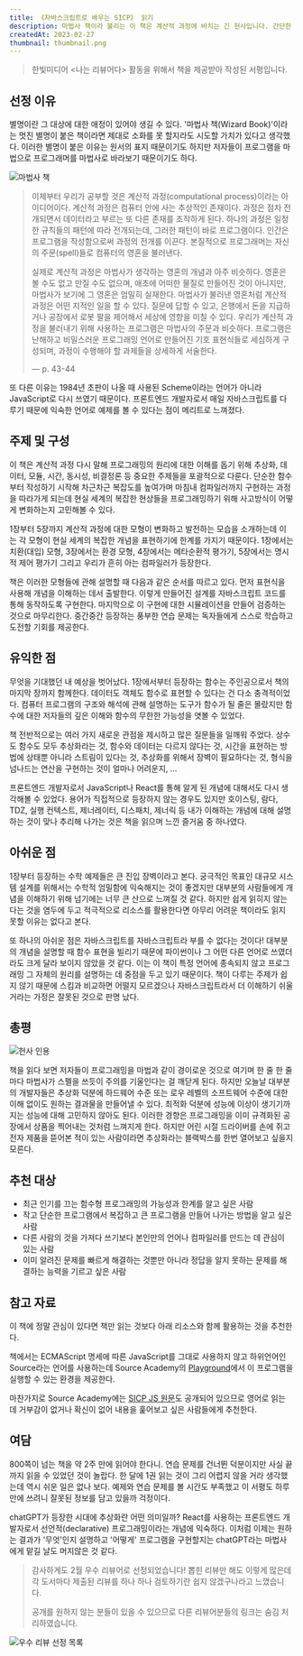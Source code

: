 ```yaml
---
title: 《자바스크립트로 배우는 SICP》 읽기
description: 마법사 책이라 불리는 이 책은 계산적 과정에 바치는 긴 헌사입니다. 간단한 함수에서 출발해 컴파일러에 이르는 전개 과정을 안내합니다.
createdAt: 2023-02-27
thumbnail: thumbnail.png
---
```


> 한빛미디어 \<나는 리뷰어다\> 활동을 위해서 책을 제공받아 작성된 서평입니다.

## 선정 이유

별명이란 그 대상에 대한 애정이 있어야 생길 수 있다. '마법사 책(Wizard Book)'이라는 멋진 별명이 붙은 책이라면 제대로 소화를 못 할지라도 시도할 가치가 있다고 생각했다. 이러한 별명이 붙은 이유는 원서의 표지 때문이기도 하지만 저자들이 프로그램을 마법으로 프로그래머를 마법사로 바라보기 때문이기도 하다.

![마법사 책](/static/posts/sicp-javascript/마법사_책.png)

> 이제부터 우리가 공부할 것은 계산적 과정(computational process)이라는 아이디어이다. 계산적 과정은 컴퓨터 안에 사는 추상적인 존재이다. 과정은 점차 전개되면서 데이터라고 부르는 또 다른 존재를 조작하게 된다. 하나의 과정은 일정한 규칙들의 패턴에 따라 전개되는데, 그러한 패턴이 바로 프로그램이다. 인간은 프로그램을 작성함으로써 과정의 전개를 이끈다. 본질적으로 프로그래머는 자신의 주문(spell)들로 컴퓨터의 영혼을 불러낸다.
>
> 실제로 계산적 과정은 마법사가 생각하는 영혼의 개념과 아주 비슷하다. 영혼은 볼 수도 없고 만질 수도 없으며, 애초에 어떠한 물질로 만들어진 것이 아니지만, 마법사가 보기에 그 영혼은 엄밀히 실재한다. 마법사가 불러낸 영혼처럼 계산적 과정은 어떤 지적인 일을 할 수 있다. 질문에 답할 수 있고, 은행에서 돈을 지급하거나 공장에서 로봇 팔을 제어해서 세상에 영향을 미칠 수 있다. 우리가 계산적 과정을 불러내기 위해 사용하는 프로그램은 마법사의 주문과 비슷하다. 프로그램은 난해하고 비밀스러운 프로그래밍 언어로 만들어진 기호 표현식들로 세심하게 구성되며, 과정이 수행해야 할 과제들을 상세하게 서술한다.
>
> — p. 43-44

또 다른 이유는 1984년 초판이 나올 때 사용된 Scheme이라는 언어가 아니라 JavaScript로 다시 쓰였기 때문이다. 프론트엔드 개발자로서 매일 자바스크립트를 다루기 때문에 익숙한 언어로 예제를 볼 수 있다는 점이 메리트로 느껴졌다.

## 주제 및 구성

이 책은 계산적 과정 다시 말해 프로그래밍의 원리에 대한 이해를 돕기 위해 추상화, 데이터, 모듈, 시간, 동시성, 비결정론 등 중요한 주제들을 포괄적으로 다룬다. 단순한 함수부터 작성하기 시작해 차근차근 복잡도를 높여가며 마침내 컴파일러까지 구현하는 과정을 따라가게 되는데 현실 세계의 복잡한 현상들을 프로그래밍하기 위해 사고방식이 어떻게 변화하는지 고민해볼 수 있다.

1장부터 5장까지 계산적 과정에 대한 모형이 변화하고 발전하는 모습을 소개하는데 이는 각 모형이 현실 세계의 복잡한 개념을 표현하기에 한계를 가지기 때문이다. 1장에서는 치환(대입) 모형, 3장에서는 환경 모형, 4장에서는 메타순환적 평가기, 5장에서는 명시적 제어 평가기 그리고 우리가 흔히 아는 컴파일러가 등장한다.

책은 이러한 모형들에 관해 설명할 때 다음과 같은 순서를 따르고 있다. 먼저 표현식을 사용해 개념을 이해하는 데서 출발한다. 이렇게 만들어진 설계를 자바스크립트 코드를 통해 동작하도록 구현한다. 마지막으로 이 구현에 대한 시뮬레이션을 만들어 검증하는 것으로 마무리한다. 중간중간 등장하는 풍부한 연습 문제는 독자들에게 스스로 학습하고 도전할 기회를 제공한다.

## 유익한 점

무엇을 기대했던 내 예상을 벗어났다. 1장에서부터 등장하는 함수는 주인공으로서 책의 마지막 장까지 함께한다. 데이터도 객체도 함수로 표현할 수 있다는 건 다소 충격적이었다. 컴퓨터 프로그램의 구조와 해석에 관해 설명하는 도구가 함수가 될 줄은 몰랐지만 함수에 대한 저자들의 깊은 이해와 함수의 무한한 가능성을 엿볼 수 있었다.

책 전반적으로는 여러 가지 새로운 관점을 제시하고 많은 질문들을 일깨워 주었다. 상수도 함수도 모두 추상화라는 것, 함수와 데이터는 다르지 않다는 것, 시간을 표현하는 방법에 상태뿐 아니라 스트림이 있다는 것, 추상화를 위해서 장벽이 필요하다는 것, 형식을 넘나드는 연산을 구현하는 것이 얼마나 어려운지, ...

프론트엔드 개발자로서 JavaScript나 React를 통해 알게 된 개념에 대해서도 다시 생각해볼 수 있었다. 용어가 직접적으로 등장하지 않는 경우도 있지만 호이스팅, 람다, TDZ, 실행 컨텍스트, 제너레이터, 디스패치, 제너릭 등 내가 이해하는 개념에 대해 설명하는 것이 맞나 추리해 나가는 것은 책을 읽으며 느낀 즐거움 중 하나였다.

## 아쉬운 점

1장부터 등장하는 수학 예제들은 큰 진입 장벽이라고 본다. 궁극적인 목표인 대규모 시스템 설계를 위해서는 수학적 엄밀함에 익숙해지는 것이 좋겠지만 대부분의 사람들에게 개념을 이해하기 위해 넘기에는 너무 큰 산으로 느껴질 것 같다. 하지만 쉽게 읽히지 않는다는 것을 염두에 두고 적극적으로 리소스를 활용한다면 아무리 어려운 책이라도 읽지 못할 이유는 없다고 본다.

또 하나의 아쉬운 점은 자바스크립트를 자바스크립트라 부를 수 없다는 것이다! 대부분의 개념을 설명할 때 함수 표현을 빌리기 때문에 파이썬이나 그 어떤 다른 언어로 쓰였더라도 크게 달라 보이지 않았을 것 같다. 이는 이 책이 특정 언어에 종속되지 않고 프로그래밍 그 자체의 원리를 설명하는 데 중점을 두고 있기 때문이다. 책이 다루는 주제가 쉽지 않기 때문에 스킴과 비교하면 어떨지 모르겠으나 자바스크립트라서 더 이해하기 쉬울 거라는 가정은 잘못된 것으로 판명 났다.

## 총평

![헌사 인용](/static/posts/sicp-javascript/헌사_인용.jpeg)

책을 읽다 보면 저자들이 프로그래밍을 마법과 같이 경이로운 것으로 여기며 한 줄 한 줄마다 마법사가 스펠을 쓰듯이 주의를 기울인다는 걸 깨닫게 된다. 하지만 오늘날 대부분의 개발자들은 추상화 덕분에 하드웨어 수준 또는 로우 레벨의 소프트웨어 수준에 대한 이해 없이도 원하는 결과물을 만들어낼 수 있다. 최적화 덕분에 성능에 이상이 생기기까지는 성능에 대해 고민하지 않아도 된다. 이러한 경향은 프로그래밍을 이미 규격화된 공장에서 상품을 찍어내는 것처럼 느껴지게 한다. 하지만 어린 시절 드라이버를 손에 쥐고 전자 제품을 뜯어본 적이 있는 사람이라면 추상화라는 블랙박스를 한번 열어보고 싶을지 모른다.

## 추천 대상

- 최근 인기를 끄는 함수형 프로그래밍의 가능성과 한계를 알고 싶은 사람
- 작고 단순한 프로그램에서 복잡하고 큰 프로그램을 만들어 나가는 방법을 알고 싶은 사람
- 다른 사람의 것을 가져다 쓰기보다 본인만의 언어나 컴파일러를 만드는 데 관심이 있는 사람
- 이미 알려진 문제를 빠르게 해결하는 것뿐만 아니라 정답을 알지 못하는 문제를 해결하는 능력을 기르고 싶은 사람

## 참고 자료

이 책에 정말 관심이 있다면 책만 읽는 것보다 아래 리소스와 함께 활용하는 것을 추천한다.

책에서는 ECMAScript 명세에 따른 JavaScript를 그대로 사용하지 않고 하위언어인 Source라는 언어를 사용하는데 Source Academy의 [Playground](https://sourceacademy.org/playground)에서 이 프로그램을 실행할 수 있는 환경을 제공한다.

마찬가지로 Source Academy에는 [SICP JS 원문](https://sourceacademy.org/sicpjs/1)도 공개되어 있으므로 영어로 읽는 데 거부감이 없거나 확신이 없어 내용을 훑어보고 싶은 사람들에게 추천한다.

## 여담

800쪽이 넘는 책을 약 2주 만에 읽어야 한다니. 연습 문제를 건너뛴 덕분이지만 사실 끝까지 읽을 수 있었던 것이 놀랍다. 한 달에 1권 읽는 것이 그리 어렵지 않을 거라 생각했는데 역시 쉬운 일은 없나 보다. 예제와 연습 문제를 볼 시간도 부족했고 이 서평도 하루 만에 쓰려니 잘못된 정보를 담고 있을까 걱정이다.

chatGPT가 등장한 시대에 추상화란 어떤 의미일까? React를 사용하는 프론트엔드 개발자로서 선언적(declarative) 프로그래밍이라는 개념에 익숙하다. 이처럼 이제는 원하는 결과가 '무엇'인지 설명하고 '어떻게' 프로그램을 구현할지는 chatGPT라는 마법사에게 맡길 날도 머지않은 것 같다.

> 감사하게도 2월 우수 리뷰어로 선정되었습니다! 뽑힌 리뷰만 해도 이렇게 많은데 각 도서마다 제출된 리뷰를 하나 하나 검토하기란 쉽지 않겠구나라고 느꼈습니다.
>
> 공개를 원하지 않는 분들이 있을 수 있으므로 다른 리뷰어분들의 링크는 숨김 처리하였습니다.

![우수 리뷰 선정 목록](/static/posts/sicp-javascript/우수_리뷰_선정_목록.png)
